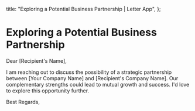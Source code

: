   title: "Exploring a Potential Business Partnership | Letter App",
};

# Exploring a Potential Business Partnership

Dear [Recipient's Name],

I am reaching out to discuss the possibility of a strategic partnership between [Your Company Name] and [Recipient's Company Name]. Our complementary strengths could lead to mutual growth and success. I'd love to explore this opportunity further.

Best Regards,
